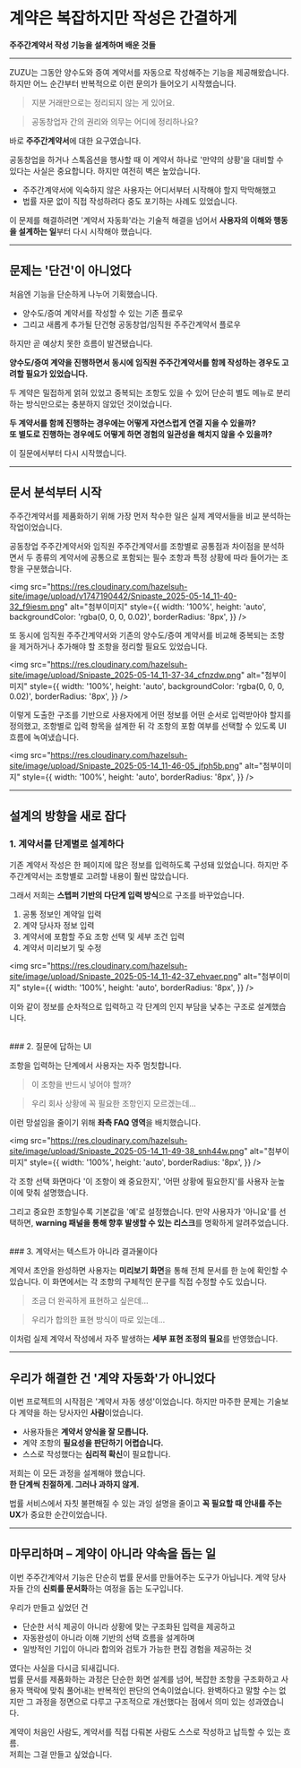 # 계약은 복잡하지만 작성은 간결하게

**주주간계약서 작성 기능을 설계하며 배운 것들**

---

ZUZU는 그동안 양수도와 증여 계약서를 자동으로 작성해주는 기능을 제공해왔습니다.
하지만 어느 순간부터 반복적으로 이런 문의가 들어오기 시작했습니다.

> 지분 거래만으로는 정리되지 않는 게 있어요.

> 공동창업자 간의 권리와 의무는 어디에 정리하나요?

바로 **주주간계약서**에 대한 요구였습니다.

공동창업을 하거나 스톡옵션을 행사할 때 이 계약서 하나로 '만약의 상황'을 대비할 수 있다는 사실은 중요합니다.
하지만 여전히 벽은 높았습니다.

- 주주간계약서에 익숙하지 않은 사용자는 어디서부터 시작해야 할지 막막해했고
- 법률 자문 없이 직접 작성하려다 중도 포기하는 사례도 있었습니다.

이 문제를 해결하려면 '계약서 자동화'라는 기술적 해결을 넘어서 **사용자의 이해와 행동을 설계하는 일**부터 다시 시작해야 했습니다.

---

## 문제는 '단건'이 아니었다

처음엔 기능을 단순하게 나누어 기획했습니다.

- 양수도/증여 계약서를 작성할 수 있는 기존 플로우
- 그리고 새롭게 추가될 단건형 공동창업/임직원 주주간계약서 플로우

하지만 곧 예상치 못한 흐름이 발견됐습니다.

**양수도/증여 계약을 진행하면서 동시에 임직원 주주간계약서를 함께 작성하는 경우도 고려할 필요가 있었습니다.**

두 계약은 밀접하게 얽혀 있었고 중복되는 조항도 있을 수 있어 단순히 별도 메뉴로 분리하는 방식만으로는 충분하지 않았던 것이었습니다.

**두 계약서를 함께 진행하는 경우에는 어떻게 자연스럽게 연결 지을 수 있을까?** <br/>
**또 별도로 진행하는 경우에도 어떻게 하면 경험의 일관성을 해치지 않을 수 있을까?**

이 질문에서부터 다시 시작했습니다.

---

## 문서 분석부터 시작

주주간계약서를 제품화하기 위해 가장 먼저 착수한 일은 실제 계약서들을 비교 분석하는 작업이었습니다.

공동창업 주주간계약서와 임직원 주주간계약서를 조항별로 공통점과 차이점을 분석하면서
두 종류의 계약서에 공통으로 포함되는 필수 조항과 특정 상황에 따라 들어가는 조항을 구분했습니다.

<img
  src="https://res.cloudinary.com/hazelsuh-site/image/upload/v1747190442/Snipaste_2025-05-14_11-40-32_f9iesm.png"
  alt="첨부이미지"
  style={{
    width: '100%',
    height: 'auto',
    backgroundColor: 'rgba(0, 0, 0, 0.02)',
    borderRadius: '8px',
  }}
/>

또 동시에 임직원 주주간계약서와 기존의 양수도/증여 계약서를 비교해 중복되는 조항을 제거하거나 추가해야 할 조항을 정리할 필요도 있었습니다.

<img
  src="https://res.cloudinary.com/hazelsuh-site/image/upload/Snipaste_2025-05-14_11-37-34_cfnzdw.png"
  alt="첨부이미지"
  style={{
    width: '100%',
    height: 'auto',
    backgroundColor: 'rgba(0, 0, 0, 0.02)',
    borderRadius: '8px',
  }}
/>

이렇게 도출한 구조를 기반으로 사용자에게 어떤 정보를 어떤 순서로 입력받아야 할지를 정의했고,
조항별로 입력 항목을 설계한 뒤 각 조항의 포함 여부를 선택할 수 있도록 UI 흐름에 녹여냈습니다.

<img
  src="https://res.cloudinary.com/hazelsuh-site/image/upload/Snipaste_2025-05-14_11-46-05_jfph5b.png"
  alt="첨부이미지"
  style={{
    width: '100%',
    height: 'auto',
    borderRadius: '8px',
  }}
/>

---

## 설계의 방향을 새로 잡다

### 1. 계약서를 단계별로 설계하다

기존 계약서 작성은 한 페이지에 많은 정보를 입력하도록 구성돼 있었습니다.
하지만 주주간계약서는 조항별로 고려할 내용이 훨씬 많았습니다.

그래서 저희는 **스텝퍼 기반의 다단계 입력 방식**으로 구조를 바꾸었습니다.

1. 공통 정보인 계약일 입력
2. 계약 당사자 정보 입력
3. 계약서에 포함할 주요 조항 선택 및 세부 조건 입력
4. 계약서 미리보기 및 수정

<img
  src="https://res.cloudinary.com/hazelsuh-site/image/upload/Snipaste_2025-05-14_11-42-37_ehvaer.png"
  alt="첨부이미지"
  style={{
    width: '100%',
    height: 'auto',
    borderRadius: '8px',
  }}
/>

이와 같이 정보를 순차적으로 입력하고 각 단계의 인지 부담을 낮추는 구조로 설계했습니다.

<br />
### 2. 질문에 답하는 UI

조항을 입력하는 단계에서 사용자는 자주 멈칫합니다.

> 이 조항을 반드시 넣어야 할까?

> 우리 회사 상황에 꼭 필요한 조항인지 모르겠는데…

이런 망설임을 줄이기 위해 **좌측 FAQ 영역**을 배치했습니다.

<img
  src="https://res.cloudinary.com/hazelsuh-site/image/upload/Snipaste_2025-05-14_11-49-38_snh44w.png"
  alt="첨부이미지"
  style={{
    width: '100%',
    height: 'auto',
    borderRadius: '8px',
  }}
/>

각 조항 선택 화면마다 '이 조항이 왜 중요한지', '어떤 상황에 필요한지'를 사용자 눈높이에 맞춰 설명했습니다.

그리고 중요한 조항일수록 기본값을 '예'로 설정했습니다.
만약 사용자가 '아니요'를 선택하면, **warning 패널을 통해 향후 발생할 수 있는 리스크**를 명확하게 알려주었습니다.

<br />
### 3. 계약서는 텍스트가 아니라 결과물이다

계약서 초안을 완성하면 사용자는 **미리보기 화면**을 통해 전체 문서를 한 눈에 확인할 수 있습니다.
이 화면에서는 각 조항의 구체적인 문구를 직접 수정할 수도 있습니다.

> 조금 더 완곡하게 표현하고 싶은데...

> 우리가 합의한 표현 방식이 따로 있는데...

이처럼 실제 계약서 작성에서 자주 발생하는 **세부 표현 조정의 필요**를 반영했습니다.

---

## 우리가 해결한 건 '계약 자동화'가 아니었다

이번 프로젝트의 시작점은 '계약서 자동 생성'이었습니다.
하지만 마주한 문제는 기술보다 계약을 하는 당사자인 **사람**이었습니다.

- 사용자들은 **계약서 양식을 잘 모릅니다.**
- 계약 조항의 **필요성을 판단하기 어렵습니다.**
- 스스로 작성했다는 **심리적 확신**이 필요합니다.

저희는 이 모든 과정을 설계해야 했습니다. <br/>
**한 단계씩 친절하게. 그러나 과하지 않게.**

법률 서비스에서 자칫 불편해질 수 있는 과잉 설명을 줄이고 **꼭 필요할 때 안내를 주는 UX**가 중요한 순간이었습니다.

---

## 마무리하며 – 계약이 아니라 약속을 돕는 일

이번 주주간계약서 기능은 단순히 법률 문서를 만들어주는 도구가 아닙니다.
계약 당사자들 간의 **신뢰를 문서화**하는 여정을 돕는 도구입니다.

우리가 만들고 싶었던 건

- 단순한 서식 제공이 아니라 상황에 맞는 구조화된 입력을 제공하고
- 자동완성이 아니라 이해 기반의 선택 흐름을 설계하며
- 일방적인 기입이 아니라 합의와 검토가 가능한 편집 경험을 제공하는 것

였다는 사실을 다시금 되새깁니다. <br/>
법률 문서를 제품화하는 과정은 단순한 화면 설계를 넘어, 복잡한 조항을 구조화하고 사용자 맥락에 맞춰 풀어내는 반복적인 판단의 연속이었습니다.
완벽하다고 말할 수는 없지만 그 과정을 정면으로 다루고 구조적으로 개선했다는 점에서 의미 있는 성과였습니다.

계약이 처음인 사람도, 계약서를 직접 다뤄본 사람도 스스로 작성하고 납득할 수 있는 흐름. <br/>
저희는 그걸 만들고 싶었습니다.
